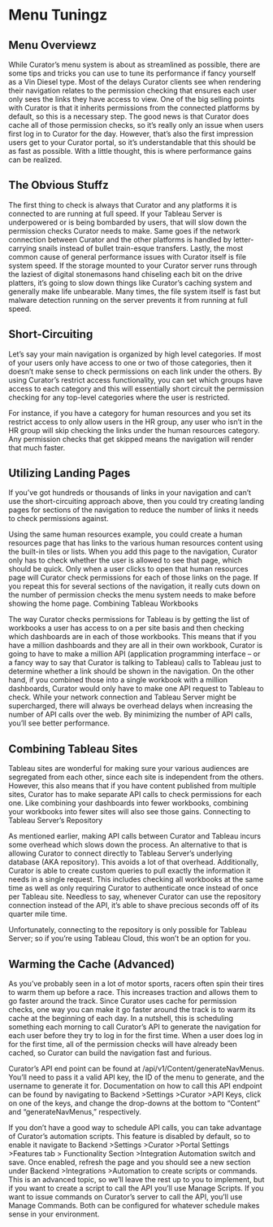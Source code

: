 # Menu Tuningz

## Menu Overviewz

While Curator’s menu system is about as streamlined as possible, there are some tips and tricks you can use to tune its
performance if fancy yourself as a Vin Diesel type. Most of the delays Curator clients see when rendering their
navigation relates to the permission checking that ensures each user only sees the links they have access to view. One
of the big selling points with Curator is that it inherits permissions from the connected platforms by default, so this
is a necessary step. The good news is that Curator does cache all of those permission checks, so it’s really only an
issue when users first log in to Curator for the day. However, that’s also the first impression users get to your
Curator portal, so it’s understandable that this should be as fast as possible. With a little thought, this is where
performance gains can be realized.

## The Obvious Stuffz

The first thing to check is always that Curator and any platforms it is connected to are running at full speed. If your
Tableau Server is underpowered or is being bombarded by users, that will slow down the permission checks Curator needs
to make. Same goes if the network connection between Curator and the other platforms is handled by letter-carrying
snails instead of bullet train-esque transfers. Lastly, the most common cause of general performance issues with Curator
itself is file system speed. If the storage mounted to your Curator server runs through the laziest of digital
stonemasons hand chiseling each bit on the drive platters, it’s going to slow down things like Curator’s caching system
and generally make life unbearable. Many times, the file system itself is fast but malware detection running on the
server prevents it from running at full speed.

## Short-Circuiting

Let’s say your main navigation is organized by high level categories. If most of your users only have access to one or
two of those categories, then it doesn’t make sense to check permissions on each link under the others. By using
Curator’s restrict access functionality, you can set which groups have access to each category and this will essentially
short circuit the permission checking for any top-level categories where the user is restricted.

For instance, if you have a category for human resources and you set its restrict access to only allow users in the HR
group, any user who isn’t in the HR group will skip checking the links under the human resources category. Any
permission checks that get skipped means the navigation will render that much faster.

## Utilizing Landing Pages

If you’ve got hundreds or thousands of links in your navigation and can’t use the short-circuiting approach above, then
you could try creating landing pages for sections of the navigation to reduce the number of links it needs to check
permissions against.

Using the same human resources example, you could create a human resources page that has links to the various human
resources content using the built-in tiles or lists. When you add this page to the navigation, Curator only has to check
whether the user is allowed to see that page, which should be quick. Only when a user clicks to open that human
resources page will Curator check permissions for each of those links on the page. If you repeat this for several
sections of the navigation, it really cuts down on the number of permission checks the menu system needs to make before
showing the home page.
Combining Tableau Workbooks

The way Curator checks permissions for Tableau is by getting the list of workbooks a user has access to on a per site
basis and then checking which dashboards are in each of those workbooks. This means that if you have a million
dashboards and they are all in their own workbook, Curator is going to have to make a million API (application
programming interface – or a fancy way to say that Curator is talking to Tableau) calls to Tableau just to determine
whether a link should be shown in the navigation. On the other hand, if you combined those into a single workbook with a
million dashboards, Curator would only have to make one API request to Tableau to check. While your network connection
and Tableau Server might be supercharged, there will always be overhead delays when increasing the number of API calls
over the web. By minimizing the number of API calls, you’ll see better performance.

## Combining Tableau Sites

Tableau sites are wonderful for making sure your various audiences are segregated from each other, since each site is
independent from the others. However, this also means that if you have content published from multiple sites, Curator
has to make separate API calls to check permissions for each one. Like combining your dashboards into fewer workbooks,
combining your workbooks into fewer sites will also see those gains.
Connecting to Tableau Server’s Repository

As mentioned earlier, making API calls between Curator and Tableau incurs some overhead which slows down the process. An
alternative to that is allowing Curator to connect directly to Tableau Server’s underlying database (AKA repository).
This avoids a lot of that overhead. Additionally, Curator is able to create custom queries to pull exactly the
information it needs in a single request. This includes checking all workbooks at the same time as well as only
requiring Curator to authenticate once instead of once per Tableau site. Needless to say, whenever Curator can use the
repository connection instead of the API, it’s able to shave precious seconds off of its quarter mile time.

Unfortunately, connecting to the repository is only possible for Tableau Server; so if you’re using Tableau Cloud, this
won’t be an option for you.

## Warming the Cache (Advanced)

As you’ve probably seen in a lot of motor sports, racers often spin their tires to warm them up before a race. This
increases traction and allows them to go faster around the track. Since Curator uses cache for permission checks, one
way you can make it go faster around the track is to warm its cache at the beginning of each day. In a nutshell, this is
scheduling something each morning to call Curator’s API to generate the navigation for each user before they try to log
in for the first time. When a user does log in for the first time, all of the permission checks will have already been
cached, so Curator can build the navigation fast and furious.

Curator’s API end point can be found at /api/v1/Content/generateNavMenus. You’ll need to pass it a valid API key, the ID
of the menu to generate, and the username to generate it for. Documentation on how to call this API endpoint can be
found by navigating to Backend \>Settings \>Curator \>API Keys, click on one of the keys, and change the drop-downs at the
bottom to “Content” and “generateNavMenus,” respectively.

If you don’t have a good way to schedule API calls, you can take advantage of Curator’s automation scripts. This feature
is disabled by default, so to enable it navigate to Backend \>Settings \>Curator \>Portal Settings \>Features tab \>
Functionality Section \>Integration Automation switch and save. Once enabled, refresh the page and you should see a new
section under Backend \>Integrations \>Automation to create scripts or commands. This is an advanced topic, so we’ll leave
the rest up to you to implement, but if you want to create a script to call the API you’ll use Manage Scripts. If you
want to issue commands on Curator’s server to call the API, you’ll use Manage Commands. Both can be configured for
whatever schedule makes sense in your environment.